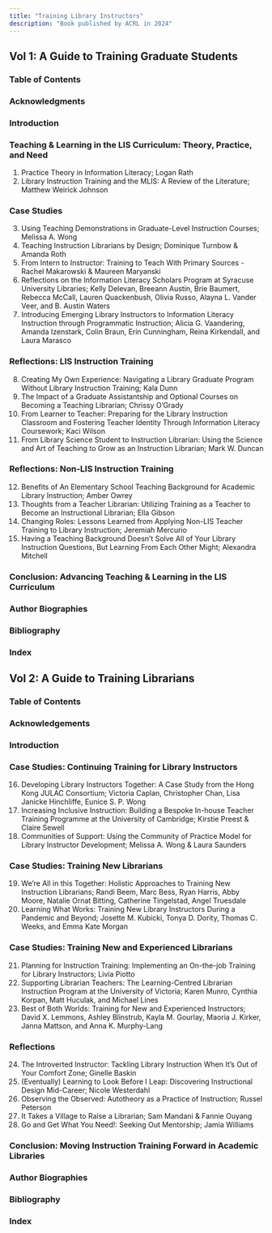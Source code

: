 ```yaml
---
title: "Training Library Instructors"
description: "Book published by ACRL in 2024"
---
```


## Vol 1: A Guide to Training Graduate Students
### Table of Contents  
### Acknowledgments   
### Introduction  
### Teaching & Learning in the LIS Curriculum: Theory, Practice, and Need  
1. Practice Theory in Information Literacy; Logan Rath
2. Library Instruction Training and the MLIS: A Review of the Literature; Matthew Weirick Johnson

### Case Studies  
3. Using Teaching Demonstrations in Graduate-Level Instruction Courses; Melissa A. Wong
4. Teaching Instruction Librarians by Design; Dominique Turnbow & Amanda Roth
5. From Intern to Instructor: Training to Teach With Primary Sources - Rachel Makarowski & Maureen Maryanski
6. Reflections on the Information Literacy Scholars Program at Syracuse University Libraries; Kelly Delevan, Breeann Austin, Brie Baumert, Rebecca McCall, Lauren Quackenbush, Olivia Russo, Alayna L. Vander Veer, and B. Austin Waters 
7. Introducing Emerging Library Instructors to Information Literacy Instruction through Programmatic Instruction; Alicia G. Vaandering, Amanda Izenstark, Colin Braun, Erin Cunningham, Reina Kirkendall, and Laura Marasco

### Reflections: LIS Instruction Training
8. Creating My Own Experience: Navigating a Library Graduate Program Without Library Instruction Training; Kala Dunn
9. The Impact of a Graduate Assistantship and Optional Courses on Becoming a Teaching Librarian; Chrissy O'Grady
10. From Learner to Teacher: Preparing for the Library Instruction Classroom and Fostering Teacher Identity Through Information Literacy Coursework; Kaci Wilson
11. From Library Science Student to Instruction Librarian: Using the Science and Art of Teaching to Grow as an Instruction Librarian; Mark W. Duncan

### Reflections: Non-LIS Instruction Training
12. Benefits of An Elementary School Teaching Background for Academic Library Instruction; Amber Owrey
13. Thoughts from a Teacher Librarian: Utilizing Training as a Teacher to Become an Instructional Librarian; Ella Gibson
14. Changing Roles: Lessons Learned from Applying Non-LIS Teacher Training to Library Instruction; Jeremiah Mercurio
15. Having a Teaching Background Doesn't Solve All of Your Library Instruction Questions, But Learning From Each Other Might; Alexandra Mitchell

### Conclusion: Advancing Teaching & Learning in the LIS Curriculum
### Author Biographies
### Bibliography
### Index


## Vol 2: A Guide to Training Librarians
### Table of Contents
### Acknowledgements
### Introduction

### Case Studies: Continuing Training for Library Instructors
16. Developing Library Instructors Together: A Case Study from the Hong Kong JULAC Consortium; Victoria Caplan, Christopher Chan, Lisa Janicke Hinchliffe, Eunice S. P. Wong
17. Increasing Inclusive Instruction: Building a Bespoke In-house Teacher Training Programme at the University of Cambridge; Kirstie Preest & Claire Sewell
18. Communities of Support: Using the Community of Practice Model for Library Instructor Development; Melissa A. Wong & Laura Saunders

### Case Studies: Training New Librarians
19. We're All in this Together: Holistic Approaches to Training New Instruction Librarians; Randi Beem, Marc Bess, Ryan Harris, Abby Moore, Natalie Ornat Bitting, Catherine Tingelstad, Angel Truesdale
20. Learning What Works: Training New Library Instructors During a Pandemic and Beyond; Josette M. Kubicki, Tonya D. Dority, Thomas C. Weeks, and Emma Kate Morgan

### Case Studies: Training New and Experienced Librarians
21. Planning for Instruction Training: Implementing an On-the-job Training for Library Instructors; Livia Piotto
22. Supporting Librarian Teachers: The Learning-Centred Librarian Instruction Program at the University of Victoria; Karen Munro, Cynthia Korpan, Matt Huculak, and Michael Lines
23. Best of Both Worlds: Training for New and Experienced Instructors; David X. Lemmons, Ashley Blinstrub, Kayla M. Gourlay, Maoria J. Kirker, Janna Mattson, and Anna K. Murphy-Lang

### Reflections
24. The Introverted Instructor: Tackling Library Instruction When It's Out of Your Comfort Zone; Ginelle Baskin
25. (Eventually) Learning to Look Before I Leap: Discovering Instructional Design Mid-Career; Nicole Westerdahl
26. Observing the Observed: Autotheory as a Practice of Instruction; Russel Peterson
27. It Takes a Village to Raise a Librarian; Sam Mandani & Fannie Ouyang
28. Go and Get What You Need!: Seeking Out Mentorship; Jamia Williams

### Conclusion: Moving Instruction Training Forward in Academic Libraries
### Author Biographies
### Bibliography
### Index
